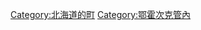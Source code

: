 {{Commonscat|Koshimizu, Hokkaido}}
{{Catmore}}

{{DEFAULTSORT:Koshimizu}}
[[Category:北海道的町|Category:北海道的町]]
[[Category:鄂霍次克管內|Category:鄂霍次克管內]]